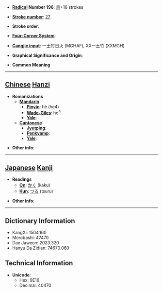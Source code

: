 * '''[[Wiktionary:Chinese radical index| Radical]] Number 196''': [[Wiktionary:Chinese radical index 鳥|鳥]]+16 strokes

* '''[[Wiktionary:Chinese total strokes index|Stroke number]]''': [[Wiktionary:Chinese total strokes index 27|27]]

* '''Stroke order''': 

* '''[[Wiktionary:Chinese four corner index|Four-Corner System]]''': 

* '''[[Wiktionary:Chinese Cangjie index|Cangjie input]]''': 一土竹日火 (MGHAF), XX一土竹 (XXMGH)

* '''Graphical Significance and Origin''': 

* '''Common Meaning'''

----

== [[Chinese]] [[Hanzi]] ==

* '''Romanizations'''
** '''[[Mandarin]]'''
*** '''[[Pinyin]]''': hè (he4)
*** '''[[Wade-Giles]]''': ho<sup>4</sup>
*** '''[[Yale]]''': 
** '''[[Cantonese]]'''
*** '''[[Jyutping]]''':
*** '''[[Penkyamp]]''': 
*** '''[[Yale]]''': 

* '''Other info''': 

----

== [[Japanese]] [[Kanji]] ==

* '''Readings'''
** '''[[On]]''': [[かく]] (kaku)
** '''[[Kun]]''': [[つる]] (tsuru)

* '''Other info''':  

----

== Dictionary Information ==

* KangXi: 1504.160
* Morobashi: 47470
* Dae Jaweon: 2033.320
* Hanyu Da Zidian: 74670.060

== Technical Information ==

* '''Unicode''':
** Hex: 9E16
** Decimal: 40470